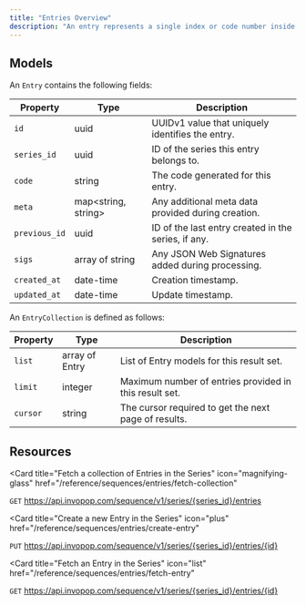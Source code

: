 ```yaml
---
title: "Entries Overview"
description: "An entry represents a single index or code number inside a series. Essentially, its a mapping of a UUID to a code number."
---
```


## Models

An `Entry` contains the following fields:

| Property      | Type                  | Description                                         |
| ------------- | --------------------- | --------------------------------------------------- |
| `id`          | uuid                  | UUIDv1 value that uniquely identifies the entry.    |
| `series_id`   | uuid                  | ID of the series this entry belongs to.             |
| `code`        | string                | The code generated for this entry.                  |
| `meta`        | map\<string, string\> | Any additional meta data provided during creation.  |
| `previous_id` | uuid                  | ID of the last entry created in the series, if any. |
| `sigs`        | array of string       | Any JSON Web Signatures added during processing.    |
| `created_at ` | date-time             | Creation timestamp.                                 |
| `updated_at`  | date-time             | Update timestamp.                                   |

An `EntryCollection` is defined as follows:

| Property   | Type           | Description                                            |
| ---------- | -------------- | ------------------------------------------------------ |
| `list`     | array of Entry | List of Entry models for this result set.              |
| `limit`    | integer        | Maximum number of entries provided in this result set. |
| `cursor`   | string         | The cursor required to get the next page of results.   |

## Resources

<Card
  title="Fetch a collection of Entries in the Series"
  icon="magnifying-glass"
  href="/reference/sequences/entries/fetch-collection"
>
  `GET` https://api.invopop.com/sequence/v1/series/{series_id}/entries
</Card>

<Card
  title="Create a new Entry in the Series"
  icon="plus"
  href="/reference/sequences/entries/create-entry"
>
  `PUT` https://api.invopop.com/sequence/v1/series/{series_id}/entries/{id}
</Card>

<Card
  title="Fetch an Entry in the Series"
  icon="list"
  href="/reference/sequences/entries/fetch-entry"
>
  `GET` https://api.invopop.com/sequence/v1/series/{series_id}/entries/{id}
</Card>